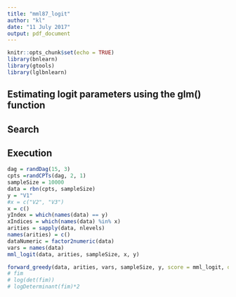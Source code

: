 ```yaml
---
title: "mml87_logit"
author: "kl"
date: "11 July 2017"
output: pdf_document
---
```


```r
knitr::opts_chunk$set(echo = TRUE)
library(bnlearn)
library(gtools)
library(lglbnlearn)
```

## Estimating logit parameters using the glm() function

## Search

## Execution 
```r
dag = randDag(15, 3)
cpts =randCPTs(dag, 2, 1)
sampleSize = 10000
data = rbn(cpts, sampleSize)
y = "V1"
#x = c("V2", "V3")
x = c()
yIndex = which(names(data) == y)
xIndices = which(names(data) %in% x)
arities = sapply(data, nlevels)
names(arities) = c()
dataNumeric = factor2numeric(data)
vars = names(data)
mml_logit(data, arities, sampleSize, x, y)

forward_greedy(data, arities, vars, sampleSize, y, score = mml_logit, dataNumeric = dataNumeric, debug = T)
# fim
# log(det(fim))
# logDeterminant(fim)*2
```

